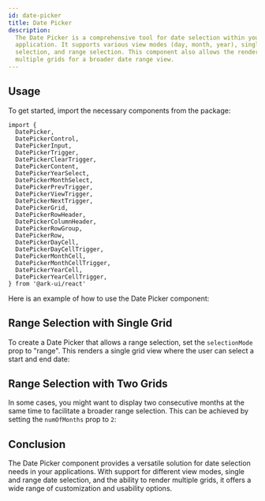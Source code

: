 ```yaml
---
id: date-picker
title: Date Picker
description:
  The Date Picker is a comprehensive tool for date selection within your
  application. It supports various view modes (day, month, year), single date
  selection, and range selection. This component also allows the rendering of
  multiple grids for a broader date range view.
---
```



<Playground />

## Usage

To get started, import the necessary components from the package:

```tsx
import {
  DatePicker,
  DatePickerControl,
  DatePickerInput,
  DatePickerTrigger,
  DatePickerClearTrigger,
  DatePickerContent,
  DatePickerYearSelect,
  DatePickerMonthSelect,
  DatePickerPrevTrigger,
  DatePickerViewTrigger,
  DatePickerNextTrigger,
  DatePickerGrid,
  DatePickerRowHeader,
  DatePickerColumnHeader,
  DatePickerRowGroup,
  DatePickerRow,
  DatePickerDayCell,
  DatePickerDayCellTrigger,
  DatePickerMonthCell,
  DatePickerMonthCellTrigger,
  DatePickerYearCell,
  DatePickerYearCellTrigger,
} from '@ark-ui/react'
```

Here is an example of how to use the Date Picker component:

<Story id="Basic" />

## Range Selection with Single Grid

To create a Date Picker that allows a range selection, set the `selectionMode`
prop to "range". This renders a single grid view where the user can select a
start and end date:

<Story id="RangeWithSingleGrid" />

## Range Selection with Two Grids

In some cases, you might want to display two consecutive months at the same time
to facilitate a broader range selection. This can be achieved by setting the
`numOfMonths` prop to `2`:

<Story id="RangeWithTwoGrids" />

## Conclusion

The Date Picker component provides a versatile solution for date selection needs
in your applications. With support for different view modes, single and range
date selection, and the ability to render multiple grids, it offers a wide range
of customization and usability options.
